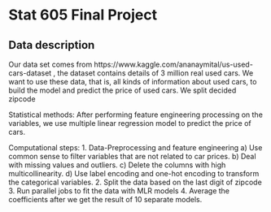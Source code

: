 # Stat 605 Final Project

## Data description
Our data set comes from https://www.kaggle.com/ananaymital/us-used-cars-dataset , the dataset contains details of 3 million real used cars. We want to use these data, that is, all kinds of information about used cars, to build the model and predict the price of used cars. We split decided zipcode

Statistical methods:
After performing feature engineering processing on the variables, we use multiple linear regression model to predict the price of cars.

Computational steps:
1.	Data-Preprocessing and feature engineering
a)	Use common sense to filter variables that are not related to car prices.
b)	Deal with missing values and outliers.
c)	Delete the columns with high multicollinearity.
d)	Use label encoding and one-hot encoding to transform the categorical variables.
2.	Split the data based on the last digit of zipcode
3.	Run parallel jobs to fit the data with MLR models
4.	Average the coefficients after we get the result of 10 separate models.



```r



```
